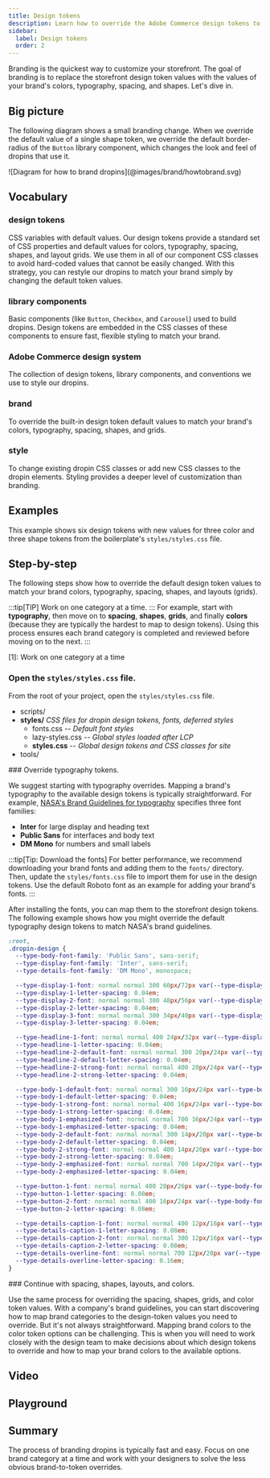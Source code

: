 ```yaml
---
title: Design tokens
description: Learn how to override the Adobe Commerce design tokens to match your brand.
sidebar:
  label: Design tokens
  order: 2
---
```



Branding is the quickest way to customize your storefront. The goal of branding is to replace the storefront design token values with the values of your brand's colors, typography, spacing, and shapes. Let's dive in.

## Big picture

The following diagram shows a small branding change. When we override the default value of a single shape token, we override the default border-radius of the `Button` library component, which changes the look and feel of dropins that use it.

<Diagram caption="How to override the dropin-design tokens.">
  ![Diagram for how to brand dropins](@images/brand/howtobrand.svg)
</Diagram>

## Vocabulary

<Vocabulary>

### design tokens

CSS variables with default values. Our design tokens provide a standard set of CSS properties and default values for colors, typography, spacing, shapes, and layout grids. We use them in all of our component CSS classes to avoid hard-coded values that cannot be easily changed. With this strategy, you can restyle our dropins to match your brand simply by changing the default token values.

<CodeImport code={base} title="All default design tokens" lang="css" frame="none" />

### library components

Basic components (like `Button`, `Checkbox`, and `Carousel`) used to build dropins. Design tokens are embedded in the CSS classes of these components to ensure fast, flexible styling to match your brand.

### Adobe Commerce design system

The collection of design tokens, library components, and conventions we use to style our dropins.

### brand

To override the built-in design token default values to match your brand's colors, typography, spacing, shapes, and grids.

### style

To change existing dropin CSS classes or add new CSS classes to the dropin elements. Styling provides a deeper level of customization than branding.

</Vocabulary>

## Examples

This example shows six design tokens with new values for three color and three shape tokens from the boilerplate's `styles/styles.css` file.

<CodeExample code={styles} lang="css" title="styles/styles.css" />

## Step-by-step

The following steps show how to override the default design token values to match your brand colors, typography, spacing, shapes, and layouts (grids).

:::tip[TIP]
Work on one category at a time.
:::
For example, start with **typography**, then move on to **spacing**, **shapes**, **grids**, and finally **colors** (because they are typically the hardest to map to design tokens). Using this process ensures each brand category is completed and reviewed before moving on to the next.
:::

<Tasks>

[1]: Work on one category at a time

<Task>

### Open the `styles/styles.css` file.

From the root of your project, open the `styles/styles.css` file.

<FileTree>
 
- scripts/
- **styles/** _CSS files for dropin design tokens, fonts, deferred styles_
  - fonts.css _-- Default font styles_
  - lazy-styles.css _-- Global styles loaded after LCP_
  - **styles.css** _-- Global design tokens and CSS classes for site_
- tools/

</FileTree>

</Task>

<Task>
### Override typography tokens.

We suggest starting with typography overrides. Mapping a brand's typography to the available design tokens is typically straightforward. For example, [NASA's Brand Guidelines for typography](https://www.nasa.gov/nasa-brand-center/brand-guidelines/#Typography) specifies three font families:

- **Inter** for large display and heading text
- **Public Sans** for interfaces and body text
- **DM Mono** for numbers and small labels

:::tip[Tip: Download the fonts]
For better performance, we recommend downloading your brand fonts and adding them to the `fonts/` directory. Then, update the `styles/fonts.css` file to import them for use in the design tokens. Use the default Roboto font as an example for adding your brand's fonts.
:::

After installing the fonts, you can map them to the storefront design tokens. The following example shows how you might override the default typography design tokens to match NASA's brand guidelines.

```css
:root,
.dropin-design {
  --type-body-font-family: 'Public Sans', sans-serif;
  --type-display-font-family: 'Inter', sans-serif;
  --type-details-font-family: 'DM Mono', monospace;

  --type-display-1-font: normal normal 300 60px/72px var(--type-display-font-family); /* Hero title */
  --type-display-1-letter-spacing: 0.04em;
  --type-display-2-font: normal normal 300 48px/56px var(--type-display-font-family); /* Banner title */
  --type-display-2-letter-spacing: 0.04em;
  --type-display-3-font: normal normal 300 34px/40px var(--type-display-font-family); /* Desktop & tablet section title */
  --type-display-3-letter-spacing: 0.04em;

  --type-headline-1-font: normal normal 400 24px/32px var(--type-display-font-family); /* Desktop & tablet page title */
  --type-headline-1-letter-spacing: 0.04em;
  --type-headline-2-default-font: normal normal 300 20px/24px var(--type-display-font-family); /* Rail title */
  --type-headline-2-default-letter-spacing: 0.04em;
  --type-headline-2-strong-font: normal normal 400 20px/24px var(--type-display-font-family); /* Mobile page and section title */
  --type-headline-2-strong-letter-spacing: 0.04em;

  --type-body-1-default-font: normal normal 300 16px/24px var(--type-body-font-family); /* Normal text paragraph */
  --type-body-1-default-letter-spacing: 0.04em;
  --type-body-1-strong-font: normal normal 400 16px/24px var(--type-body-font-family);
  --type-body-1-strong-letter-spacing: 0.04em;
  --type-body-1-emphasized-font: normal normal 700 16px/24px var(--type-body-font-family);
  --type-body-1-emphasized-letter-spacing: 0.04em;
  --type-body-2-default-font: normal normal 300 14px/20px var(--type-body-font-family);
  --type-body-2-default-letter-spacing: 0.04em;
  --type-body-2-strong-font: normal normal 400 14px/20px var(--type-body-font-family);
  --type-body-2-strong-letter-spacing: 0.04em;
  --type-body-2-emphasized-font: normal normal 700 14px/20px var(--type-body-font-family);
  --type-body-2-emphasized-letter-spacing: 0.04em;

  --type-button-1-font: normal normal 400 20px/26px var(--type-body-font-family); /* Primary button text */
  --type-button-1-letter-spacing: 0.08em;
  --type-button-2-font: normal normal 400 16px/24px var(--type-body-font-family); /* Small buttons */
  --type-button-2-letter-spacing: 0.08em;

  --type-details-caption-1-font: normal normal 400 12px/16px var(--type-details-font-family);
  --type-details-caption-1-letter-spacing: 0.08em;
  --type-details-caption-2-font: normal normal 300 12px/16px var(--type-details-font-family);
  --type-details-caption-2-letter-spacing: 0.08em;
  --type-details-overline-font: normal normal 700 12px/20px var(--type-details-font-family);
  --type-details-overline-letter-spacing: 0.16em;
}
```

</Task>
<Task>
### Continue with spacing, shapes, layouts, and colors.

Use the same process for overriding the spacing, shapes, grids, and color token values. With a company's brand guidelines, you can start discovering how to map brand categories to the design-token values you need to override. But it's not always straightforward. Mapping brand colors to the color token options can be challenging. This is when you will need to work closely with the design team to make decisions about which design tokens to override and how to map your brand colors to the available options.

</Task>
</Tasks>

## Video 

## Playground

## Summary

The process of branding dropins is typically fast and easy. Focus on one brand category at a time and work with your designers to solve the less obvious brand-to-token overrides.

